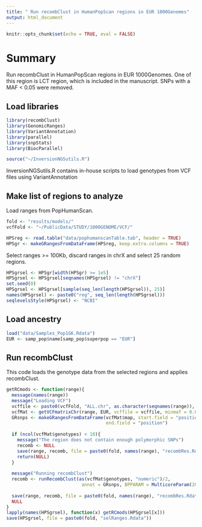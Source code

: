 ```yaml
---
title: " Run recombClust in HumanPopScan regions in EUR 1000Genomes"
output: html_document
---
```

  
```r
knitr::opts_chunk$set(echo = TRUE, eval = FALSE)
```

# Summary

Run recombClust in HumanPopScan regions in EUR 1000Genomes. One of this region is LCT region, which is included in the manuscript. SNPs with a MAF < 0.05 were removed.

## Load libraries

```r
library(recombClust)
library(GenomicRanges)
library(VariantAnnotation)
library(parallel)
library(snpStats)
library(BiocParallel)

source("~/InversionNGSutils.R")
```

InversionNGSutils.R contains in-house scripts to load genotypes from VCF files using VariantAnnotation

## Make list of regions to analyze

Load ranges from PopHumanScan.

```r
fold <- "results/models/"
vcfFold <- "~/PublicData/STUDY/1000GENOME/VCF/"

HPSreg <- read.table("data/pophumanscanTable.tab", header = TRUE)
HPSgr <- makeGRangesFromDataFrame(HPSreg, keep.extra.columns = TRUE)
```

Select ranges >= 100Kb, discard ranges in chrX and select 25 random regions.

```r
HPSgrsel <- HPSgr[width(HPSgr) >= 1e5]
HPSgrsel <- HPSgrsel[seqnames(HPSgrsel) != "chrX"]
set.seed(0)
HPSgrsel <- HPSgrsel[sample(seq_len(length(HPSgrsel)), 25)]
names(HPSgrsel) <- paste0("reg", seq_len(length(HPSgrsel)))
seqlevelsStyle(HPSgrsel) <- "NCBI"
```

## Load ancestry

```r
load("data/Samples_Pop1GK.Rdata")
EUR <- samp_pop$name[samp_pop$superpop == "EUR"]
```

## Run recombClust

This code loads the genotype data from the selected regions and applies recombClust.

```r
getRCmods <- function(range){
  message(names(range))
  message("Loading VCF")
  vcffile <- paste0(vcfFold, "ALL.chr", as.character(seqnames(range)), ".phase3_shapeit2_mvncall_integrated_v5a.20130502.genotypes.vcf.gz")
  vcfMat <- getVCFmatrixChr(range, EUR, vcffile = vcffile, minmaf = 0.05)
  GRsnps <- makeGRangesFromDataFrame(vcfMat$map, start.field = "position", 
                                     end.field = "position")
  
  if (ncol(vcfMat$genotypes) < 10){
    message("The region does not contain enough polymorphic SNPs")
    recomb <- NULL
    save(range, recomb, file = paste0(fold, names(range), "recombRes.Rdata")) 
    return(NULL)
  }
  
  message("Running recombClust")
  recomb <- runRecombClust(as(vcfMat$genotypes, "numeric")/2, 
                            annot = GRsnps, BPPARAM = MulticoreParam(20))
  
  save(range, recomb, file = paste0(fold, names(range), "recombRes.Rdata")) 
  NULL
}
lapply(names(HPSgrsel), function(x) getRCmods(HPSgrsel[x]))
save(HPSgrsel, file = paste0(fold, "selRanges.Rdata"))
```